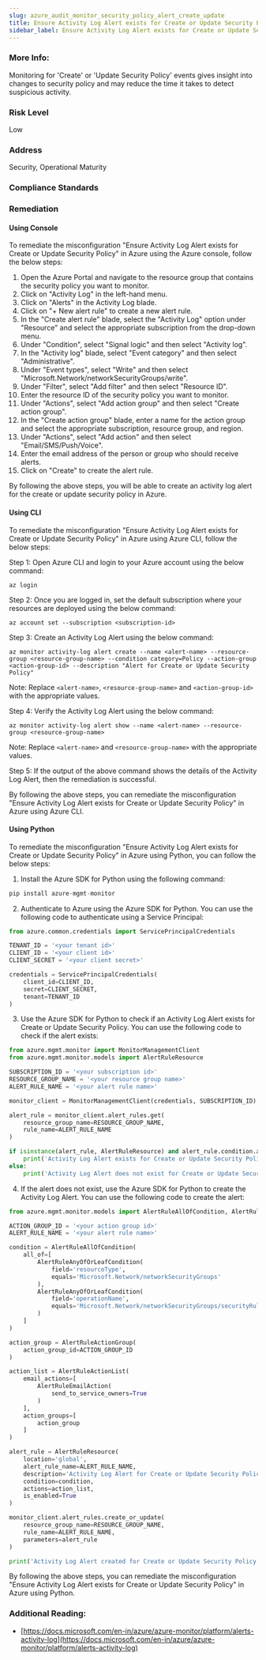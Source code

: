 ```yaml
---
slug: azure_audit_monitor_security_policy_alert_create_update
title: Ensure Activity Log Alert exists for Create or Update Security Policy
sidebar_label: Ensure Activity Log Alert exists for Create or Update Security Policy
---
```


### More Info:

Monitoring for 'Create' or 'Update Security Policy' events gives insight into changes to security policy and may reduce the time it takes to detect suspicious activity.

### Risk Level

Low

### Address

Security, Operational Maturity

### Compliance Standards



### Remediation

#### Using Console

To remediate the misconfiguration "Ensure Activity Log Alert exists for Create or Update Security Policy" in Azure using the Azure console, follow the below steps:

1. Open the Azure Portal and navigate to the resource group that contains the security policy you want to monitor.
2. Click on "Activity Log" in the left-hand menu.
3. Click on "Alerts" in the Activity Log blade.
4. Click on "+ New alert rule" to create a new alert rule.
5. In the "Create alert rule" blade, select the "Activity Log" option under "Resource" and select the appropriate subscription from the drop-down menu.
6. Under "Condition", select "Signal logic" and then select "Activity log".
7. In the "Activity log" blade, select "Event category" and then select "Administrative".
8. Under "Event types", select "Write" and then select "Microsoft.Network/networkSecurityGroups/write".
9. Under "Filter", select "Add filter" and then select "Resource ID".
10. Enter the resource ID of the security policy you want to monitor.
11. Under "Actions", select "Add action group" and then select "Create action group".
12. In the "Create action group" blade, enter a name for the action group and select the appropriate subscription, resource group, and region.
13. Under "Actions", select "Add action" and then select "Email/SMS/Push/Voice".
14. Enter the email address of the person or group who should receive alerts.
15. Click on "Create" to create the alert rule.

By following the above steps, you will be able to create an activity log alert for the create or update security policy in Azure.

#### Using CLI

To remediate the misconfiguration "Ensure Activity Log Alert exists for Create or Update Security Policy" in Azure using Azure CLI, follow the below steps:

Step 1: Open Azure CLI and login to your Azure account using the below command:
```
az login
```

Step 2: Once you are logged in, set the default subscription where your resources are deployed using the below command:
```
az account set --subscription <subscription-id>
```

Step 3: Create an Activity Log Alert using the below command:
```
az monitor activity-log alert create --name <alert-name> --resource-group <resource-group-name> --condition category=Policy --action-group <action-group-id> --description "Alert for Create or Update Security Policy"
```
Note: Replace `<alert-name>`, `<resource-group-name>` and `<action-group-id>` with the appropriate values.

Step 4: Verify the Activity Log Alert using the below command:
```
az monitor activity-log alert show --name <alert-name> --resource-group <resource-group-name>
```
Note: Replace `<alert-name>` and `<resource-group-name>` with the appropriate values.

Step 5: If the output of the above command shows the details of the Activity Log Alert, then the remediation is successful.

By following the above steps, you can remediate the misconfiguration "Ensure Activity Log Alert exists for Create or Update Security Policy" in Azure using Azure CLI.

#### Using Python

To remediate the misconfiguration "Ensure Activity Log Alert exists for Create or Update Security Policy" in Azure using Python, you can follow the below steps:

1. Install the Azure SDK for Python using the following command:
```python
pip install azure-mgmt-monitor
```

2. Authenticate to Azure using the Azure SDK for Python. You can use the following code to authenticate using a Service Principal:
```python
from azure.common.credentials import ServicePrincipalCredentials

TENANT_ID = '<your tenant id>'
CLIENT_ID = '<your client id>'
CLIENT_SECRET = '<your client secret>'

credentials = ServicePrincipalCredentials(
    client_id=CLIENT_ID,
    secret=CLIENT_SECRET,
    tenant=TENANT_ID
)
```

3. Use the Azure SDK for Python to check if an Activity Log Alert exists for Create or Update Security Policy. You can use the following code to check if the alert exists:
```python
from azure.mgmt.monitor import MonitorManagementClient
from azure.mgmt.monitor.models import AlertRuleResource

SUBSCRIPTION_ID = '<your subscription id>'
RESOURCE_GROUP_NAME = '<your resource group name>'
ALERT_RULE_NAME = '<your alert rule name>'

monitor_client = MonitorManagementClient(credentials, SUBSCRIPTION_ID)

alert_rule = monitor_client.alert_rules.get(
    resource_group_name=RESOURCE_GROUP_NAME,
    rule_name=ALERT_RULE_NAME
)

if isinstance(alert_rule, AlertRuleResource) and alert_rule.condition.all_of[0].field == 'resourceType' and alert_rule.condition.all_of[0].equals == 'Microsoft.Network/networkSecurityGroups' and alert_rule.condition.all_of[1].field == 'operationName' and alert_rule.condition.all_of[1].equals == 'Microsoft.Network/networkSecurityGroups/securityRules/write':
    print('Activity Log Alert exists for Create or Update Security Policy')
else:
    print('Activity Log Alert does not exist for Create or Update Security Policy')
```

4. If the alert does not exist, use the Azure SDK for Python to create the Activity Log Alert. You can use the following code to create the alert:
```python
from azure.mgmt.monitor.models import AlertRuleAllOfCondition, AlertRuleAnyOfOrLeafCondition, AlertRuleActionGroup, AlertRuleActionList, AlertRuleEmailAction, AlertRuleResource

ACTION_GROUP_ID = '<your action group id>'
ALERT_RULE_NAME = '<your alert rule name>'

condition = AlertRuleAllOfCondition(
    all_of=[
        AlertRuleAnyOfOrLeafCondition(
            field='resourceType',
            equals='Microsoft.Network/networkSecurityGroups'
        ),
        AlertRuleAnyOfOrLeafCondition(
            field='operationName',
            equals='Microsoft.Network/networkSecurityGroups/securityRules/write'
        )
    ]
)

action_group = AlertRuleActionGroup(
    action_group_id=ACTION_GROUP_ID
)

action_list = AlertRuleActionList(
    email_actions=[
        AlertRuleEmailAction(
            send_to_service_owners=True
        )
    ],
    action_groups=[
        action_group
    ]
)

alert_rule = AlertRuleResource(
    location='global',
    alert_rule_name=ALERT_RULE_NAME,
    description='Activity Log Alert for Create or Update Security Policy',
    condition=condition,
    actions=action_list,
    is_enabled=True
)

monitor_client.alert_rules.create_or_update(
    resource_group_name=RESOURCE_GROUP_NAME,
    rule_name=ALERT_RULE_NAME,
    parameters=alert_rule
)

print('Activity Log Alert created for Create or Update Security Policy')
```

By following the above steps, you can remediate the misconfiguration "Ensure Activity Log Alert exists for Create or Update Security Policy" in Azure using Python.


### Additional Reading:

- [https://docs.microsoft.com/en-in/azure/azure-monitor/platform/alerts-activity-log](https://docs.microsoft.com/en-in/azure/azure-monitor/platform/alerts-activity-log) 

